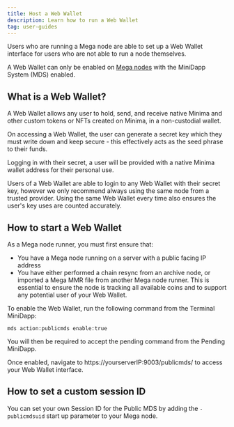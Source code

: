 ---
title: Host a Web Wallet
description: Learn how to run a Web Wallet
tag: user-guides
---

Users who are running a Mega node are able to set up a Web Wallet interface for users who are not able to run a node themselves.

A Web Wallet can only be enabled on [Mega nodes](/docs/run-a-node/mega-node) with the MiniDapp System (MDS) enabled.

## What is a Web Wallet?

A Web Wallet allows any user to hold, send, and receive native Minima and other custom tokens or NFTs created on Minima, in a non-custodial wallet.

On accessing a Web Wallet, the user can generate a secret key which they must write down and keep secure - this effectively acts as the seed phrase to their funds.

Logging in with their secret, a user will be provided with a native Minima wallet address for their personal use.

Users of a Web Wallet are able to login to any Web Wallet with their secret key, however we only recommend always using the same node from a trusted provider. Using the same Web Wallet every time also ensures the user's key uses are counted accurately.

## How to start a Web Wallet

As a Mega node runner, you must first ensure that:

- You have a Mega node running on a server with a public facing IP address
- You have either performed a chain resync from an archive node, or imported a Mega MMR file from another Mega node runner. This is essential to ensure the node is tracking all available coins and to support any potential user of your Web Wallet.

To enable the Web Wallet, run the following command from the Terminal MiniDapp:

```
mds action:publicmds enable:true
```

You will then be required to accept the pending command from the Pending MiniDapp.

Once enabled, navigate to https://yourserverIP:9003/publicmds/ to access your Web Wallet interface.


## How to set a custom session ID 

You can set your own Session ID for the Public MDS by adding the `-publicmdsuid` start up parameter to your Mega node. 